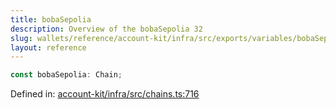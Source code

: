 ```yaml
---
title: bobaSepolia
description: Overview of the bobaSepolia 32
slug: wallets/reference/account-kit/infra/src/exports/variables/bobaSepolia
layout: reference
---
```


```ts
const bobaSepolia: Chain;
```

Defined in: [account-kit/infra/src/chains.ts:716](https://github.com/alchemyplatform/aa-sdk/blob/923a52171f7246172caf350853843e6680197da9/account-kit/infra/src/chains.ts#L716)
